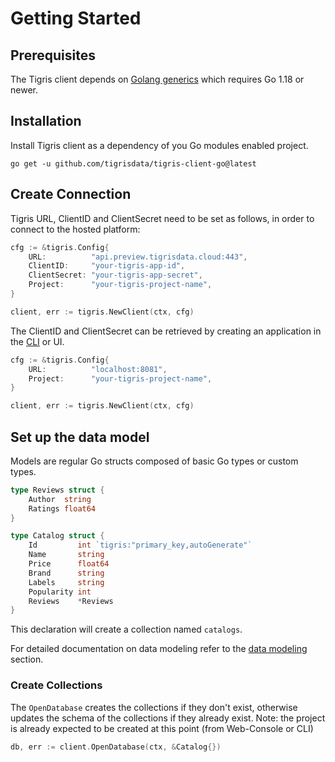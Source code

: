 
# Getting Started

## Prerequisites

The Tigris client depends on
[Golang generics](https://go.dev/doc/tutorial/generics) which requires Go 1.18
or newer.

## Installation

Install Tigris client as a dependency of you Go modules enabled project.

```shell
go get -u github.com/tigrisdata/tigris-client-go@latest
```

## Create Connection

<Tabs>
<TabItem value="Tigris Cloud" label="Tigris Cloud">

Tigris URL, ClientID and ClientSecret need to be set as follows,
in order to connect to the hosted platform:

```go
cfg := &tigris.Config{
    URL:          "api.preview.tigrisdata.cloud:443",
    ClientID:     "your-tigris-app-id",
    ClientSecret: "your-tigris-app-secret",
    Project:      "your-tigris-project-name",
}

client, err := tigris.NewClient(ctx, cfg)
```

The ClientID and ClientSecret can be retrieved by creating an application
in the [CLI](../cli/authentication.md#application-credentials) or UI.

</TabItem>
<TabItem value="Development Environment" label="Development Environment">

```go
cfg := &tigris.Config{
    URL:          "localhost:8081",
    Project:      "your-tigris-project-name",
}

client, err := tigris.NewClient(ctx, cfg)
```

</TabItem>
</Tabs>

## Set up the data model

Models are regular Go structs composed of basic Go types or custom types.

```go
type Reviews struct {
    Author  string
    Ratings float64
}

type Catalog struct {
	Id         int `tigris:"primary_key,autoGenerate"`
	Name       string
	Price      float64
	Brand      string
	Labels     string
	Popularity int
	Reviews    *Reviews
}
```

This declaration will create a collection named `catalogs`.

For detailed documentation on data modeling refer to the
[data modeling](database/datamodel) section.

### Create Collections

The `OpenDatabase` creates the collections if they don't exist,
otherwise updates the schema of the collections if they already exist. Note:
the project is already expected to be created at this point (from Web-Console
or CLI)

```go
db, err := client.OpenDatabase(ctx, &Catalog{})
```
